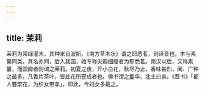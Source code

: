 ```yaml
---
---
---
```

title: 茉莉
---



茉莉为常绿灌木，其种来自波斯，《南方草木状》谓之耶悉茗，则译音也。本与素馨同类，其名亦同，后入我国，始专称尖瓣细瘦者为耶悉茗。南汉以后，又称素馨，而圆瓣者则谓之茉莉。初夏之夜，开小白花，秋尽乃止，香味甚烈，闽、广种之最多。凡香片茶叶，皆此花所窨成者也。佛书谓之鬘华，北土曰柰。《晋书》「都人簪柰花，为织女带孝」，即此，今妇女多戴之。